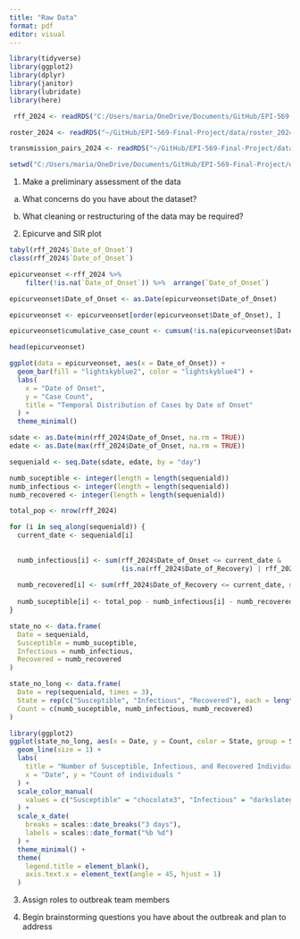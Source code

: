 ```yaml
---
title: "Raw Data"
format: pdf
editor: visual
---
```


```r
library(tidyverse)
library(ggplot2)
library(dplyr)
library(janitor)
library(lubridate)
library(here)
```

```r
 rff_2024 <- readRDS("C:/Users/maria/OneDrive/Documents/GitHub/EPI-569-Final-Project/data/rff_2024.rds")

roster_2024 <- readRDS("~/GitHub/EPI-569-Final-Project/data/roster_2024.rds")

transmission_pairs_2024 <- readRDS("~/GitHub/EPI-569-Final-Project/data/transmission_pairs_2024.rds")

```

```r
setwd("C:/Users/maria/OneDrive/Documents/GitHub/EPI-569-Final-Project/data")
```

1. Make a preliminary assessment of the data
a. What concerns do you have about the dataset?


b. What cleaning or restructuring of the data may be required?

2. Epicurve and SIR plot

```r
tabyl(rff_2024$`Date_of_Onset`)
class(rff_2024$`Date_of_Onset`)
```

```r
epicurveonset <-rff_2024 %>%
    filter(!is.na(`Date_of_Onset`)) %>%  arrange(`Date_of_Onset`)
```

```r
epicurveonset$Date_of_Onset <- as.Date(epicurveonset$Date_of_Onset)

epicurveonset <- epicurveonset[order(epicurveonset$Date_of_Onset), ]

epicurveonset$cumulative_case_count <- cumsum(!is.na(epicurveonset$Date_of_Onset))

head(epicurveonset)
```

```r
ggplot(data = epicurveonset, aes(x = Date_of_Onset)) +
  geom_bar(fill = "lightskyblue2", color = "lightskyblue4") +
  labs(
    x = "Date of Onset",
    y = "Case Count",
    title = "Temporal Distribution of Cases by Date of Onset"
  ) +
  theme_minimal()
```

```r

sdate <- as.Date(min(rff_2024$Date_of_Onset, na.rm = TRUE))
edate <- as.Date(max(rff_2024$Date_of_Onset, na.rm = TRUE))

sequeniald <- seq.Date(sdate, edate, by = "day")

numb_suceptible <- integer(length = length(sequeniald))
numb_infectious <- integer(length = length(sequeniald))
numb_recovered <- integer(length = length(sequeniald))

total_pop <- nrow(rff_2024)

for (i in seq_along(sequeniald)) {
  current_date <- sequeniald[i]
  
 
  numb_infectious[i] <- sum(rff_2024$Date_of_Onset <= current_date & 
                            (is.na(rff_2024$Date_of_Recovery) | rff_2024$Date_of_Recovery > current_date), na.rm = TRUE)
  
  numb_recovered[i] <- sum(rff_2024$Date_of_Recovery <= current_date, na.rm = TRUE)
  
  numb_suceptible[i] <- total_pop - numb_infectious[i] - numb_recovered[i]
}

state_no <- data.frame(
  Date = sequeniald,
  Susceptible = numb_suceptible,
  Infectious = numb_infectious,
  Recovered = numb_recovered
)

state_no_long <- data.frame(
  Date = rep(sequeniald, times = 3),
  State = rep(c("Susceptible", "Infectious", "Recovered"), each = length(sequeniald)),
  Count = c(numb_suceptible, numb_infectious, numb_recovered)
)

library(ggplot2)
ggplot(state_no_long, aes(x = Date, y = Count, color = State, group = State)) +
  geom_line(size = 1) +
  labs(
    title = "Number of Susceptible, Infectious, and Recovered Individuals by Day",
    x = "Date", y = "Count of individuals "
  ) +
  scale_color_manual(
    values = c("Susceptible" = "chocolate3", "Infectious" = "darkslategray", "Recovered" = "goldenrod")
  ) +
  scale_x_date(
    breaks = scales::date_breaks("3 days"),
    labels = scales::date_format("%b %d")
  ) +
  theme_minimal() +
  theme(
    legend.title = element_blank(),
    axis.text.x = element_text(angle = 45, hjust = 1)
  )
```

3. Assign roles to outbreak team members

4. Begin brainstorming questions you have about the outbreak and plan to address